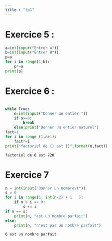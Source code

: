 ```yaml
---
title : "tp1"
---
```

# Exercice 5 :


<Download />

```python
a=int(input("Entrer A"))
b=int(input("Entrer B"))
p=a
for i in range(1,b):
    p*=a
print(p)
```

# Exercice 6 :


```python

while True:
    n=int(input("Donner un entier "))
    if n>=0:
        break
    else:print("Donner un entier naturel")
fact=1
for i in range (1,n+1):
    fact*=i
print("factoriel de {} est {}".format(n,fact))
```

    factoriel de 6 est 720


# Exercice 7



```python
n = int(input("Donner un nombre\t"))
s = 0
for i in range(1, int(n/2) + 1   ):
    if n % i == 0:
        s += i
if n == s:
    print(n, "est un nombre parfait")
else:
    print(n, "n'est pas un nombre parfait")

```

    6 est un nombre parfait

